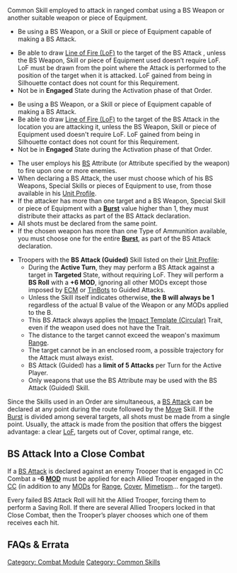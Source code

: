 {{section-combat-module}}
{{section-common-skills}}

Common Skill employed to attack in ranged combat using a BS Weapon or another suitable weapon or piece of Equipment.


{{skillbox |greenyellow| BS ATTACK | SHORT SKILL / ARO}}
{{skill-label | Attack}}
{{Requirements}}
{{update | 1.3, Nov 2022}}
* Be using a BS Weapon, or a Skill or piece of Equipment capable of making a BS Attack. 

* Be able to draw [[Line of Fire (LoF)]] to the target of the BS Attack {{erratahighlight}}, unless the BS Weapon, Skill or piece of Equipment used doesn’t require LoF. LoF must be drawn from the point where the Attack is performed to the position of the target when it is attacked.{{erratahighlight-end}} LoF gained from being in Silhouette contact does not count for this Requirement.
* Not be in '''Engaged''' State during the Activation phase of that Order.
{{update-end}}
{{original | 1.2, Jan 2022}}
* Be using a BS Weapon, or a Skill or piece of Equipment capable of making a BS Attack. 
* Be able to draw [[Line of Fire (LoF)]] to the target of the BS Attack {{originalhighlight}}in the location you are attacking it, unless the BS Weapon, Skill or piece of Equipment used doesn't require LoF.{{originalhighlight-end}} LoF gained from being in Silhouette contact does not count for this Requirement.
* Not be in '''Engaged''' State during the Activation phase of that Order.
{{original-end}}
{{effects}}
*The user employs his [[BS]] Attribute (or Attribute specified by the weapon) to fire upon one or more enemies.
*When declaring a BS Attack, the user must choose which of his BS Weapons, Special Skills or pieces of Equipment to use, from those available in his [[Unit Profile]].
*If the attacker has more than one target and a BS Weapon, Special Skill or piece of Equipment with a '''[[Burst]]''' value higher than 1, they must distribute their attacks as part of the BS Attack declaration. {{seefaq}}
*All shots must be declared from the same point.
* If the chosen weapon has more than one Type of Ammunition available, you must choose one for the entire '''[[Burst]]''', as part of the BS Attack declaration.
{{n4list}}
* Troopers with the '''BS Attack (Guided)''' Skill listed on their [[Unit Profile]]:
** During the '''Active Turn''', they may perform a BS Attack against a target in '''Targeted''' State, without requiring LoF. They will perform a '''BS Roll''' with a '''+6 MOD''', ignoring all other MODs except those imposed by [[ECM]] or [[TinBot]]s to Guided Attacks.  {{seefaq | Cannot be combined with Speculative Attack.}}
** Unless the Skill itself indicates otherwise, '''the B will always be 1''' regardless of the actual B value of the Weapon or any MODs applied to the B.
** This BS Attack always applies the [[Impact Template (Circular)]] Trait, even if the weapon used does not have the Trait. 
** The distance to the target cannot exceed the weapon's maximum [[Range]]. 
** The target cannot be in an enclosed room, a possible trajectory for the Attack must always exist. 
** BS Attack (Guided) has a '''limit of 5 Attacks''' per Turn for the Active Player.
** Only weapons that use the BS Attribute may be used with the BS Attack (Guided) Skill.
{{n4end}}





{{greybox-start | Move + BS Attack (or Vice Versa)}}
Since the Skills used in an Order are simultaneous, a [[BS Attack]] can be declared at any point during the route followed by the [[Move]] Skill. If the [[Burst]] is divided among several targets, all shots must be made from a single point. Usually, the attack is made from the position that offers the biggest advantage: a clear [[LoF]], targets out of Cover, optimal range, etc. 
{{greybox-end}}


== BS Attack Into a Close Combat ==
If a [[BS Attack]] is declared against an enemy Trooper that is engaged in CC Combat a '''-6 [[MOD]]''' must be applied for each Allied Trooper engaged in the [[Close Combat|CC]] (in addition to any [[MODs]] for [[Range]], [[Cover]], [[Mimetism]]... for the target). 

{{n4}}
Every failed BS Attack Roll will hit the Allied Trooper, forcing them to perform a Saving Roll. If there are several Allied Troopers locked in that Close Combat, then the Trooper’s player chooses which one of them receives each hit.
{{n4end}}


== FAQs & Errata ==

{{faqbox |
type = faq |
title = N4 FAQ |
version = 1.0, Jan 2021 |
q = Q: Do you need to specify all details of a Skill when declaring it? For example where the target is for a BS Attack, or where the template is being placed for White Noise? |
a = A: Yes, with the exception of the target’s position, which is chosen in the Resolution step, before measuring Ranges. If the order of declaration is important, the active player chooses who declares first. |
related = [[BS Attack]], [[Trooper Activation]], [[White Noise]] }}


{{faqbox |
type = faq |
title = N4 FAQ |
version = 1.0, Jan 2021 |
q = Q: Do Skills that let you perform a 'BS Attack Roll' (for example Intuitive Attack and Speculative Attack), or have the BS Attack Label, count as a BS Attack for MODs? For example if the Trooper has 'BS Attack (+1 Damage)' or 'BS Attack (AP)'. |
a = A: Yes. |
related = [[BS Attack]], [[Intuitive Attack]], [[Labels]], [[Skills and Equipment in Infinity]], [[Speculative Attack]] }}


{{faqbox |
type = faq |
title = N4 FAQ |
version = 1.2, Jan 2022 |
q = Q: Is it possible to use the Speculative Attack Trait while making a BS Attack (Guided)? |
a = A: No. |
related = [[BS Attack]], [[Traits]] }}

{{section-combat-module}}
{{section-common-skills}}


[[Category: Combat Module]]
[[Category: Common Skills]]